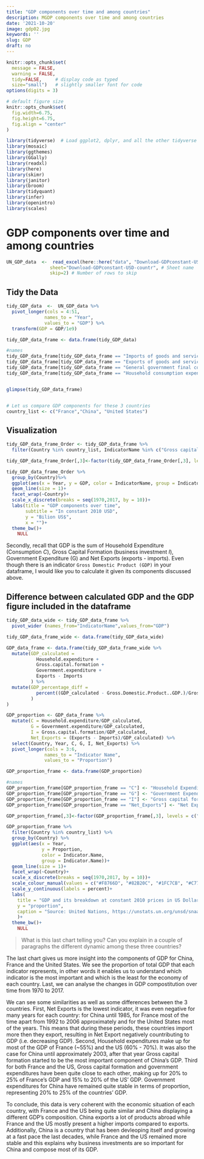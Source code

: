 ```yaml
---
title: "GDP components over time and among countries"
description: MGDP components over time and among countries
date: '2021-10-20'
image: gdp02.jpg
keywords: ''
slug: GDP
draft: no
---
```


```r
knitr::opts_chunk$set(
  message = FALSE, 
  warning = FALSE, 
  tidy=FALSE,     # display code as typed
  size="small")   # slightly smaller font for code
options(digits = 3)

# default figure size
knitr::opts_chunk$set(
  fig.width=6.75, 
  fig.height=6.75,
  fig.align = "center"
)
```


```r
library(tidyverse)  # Load ggplot2, dplyr, and all the other tidyverse packages
library(mosaic)
library(ggthemes)
library(GGally)
library(readxl)
library(here)
library(skimr)
library(janitor)
library(broom)
library(tidyquant)
library(infer)
library(openintro)
library(scales)
```
# GDP components over time and among countries

```r

UN_GDP_data  <-  read_excel(here::here("data", "Download-GDPconstant-USD-countries.xlsx"), # Excel filename
                sheet="Download-GDPconstant-USD-countr", # Sheet name
                skip=2) # Number of rows to skip

```

## Tidy the Data
```r
tidy_GDP_data  <-  UN_GDP_data %>% 
  pivot_longer(cols = 4:51, 
              names_to = "Year", 
              values_to = "GDP") %>% 
  transform(GDP = GDP/1e9)

tidy_GDP_data_frame <- data.frame(tidy_GDP_data)

#names
tidy_GDP_data_frame[tidy_GDP_data_frame == "Imports of goods and services"] <- "Imports"
tidy_GDP_data_frame[tidy_GDP_data_frame == "Exports of goods and services"] <- "Exports"
tidy_GDP_data_frame[tidy_GDP_data_frame == "General government final consumption expenditure"] <- "Government expenditure"
tidy_GDP_data_frame[tidy_GDP_data_frame == "Household consumption expenditure (including Non-profit institutions serving households)"] <- "Household expenditure"


glimpse(tidy_GDP_data_frame)


# Let us compare GDP components for these 3 countries
country_list <- c("France","China", "United States")
```

## Visualization

```r
tidy_GDP_data_frame_Order <- tidy_GDP_data_frame %>%
  filter(Country %in% country_list, IndicatorName %in% c("Gross capital formation", "Exports", "Imports", "Household expenditure", "Government expenditure"))

tidy_GDP_data_frame_Order[,3]<-factor(tidy_GDP_data_frame_Order[,3], levels = c("Gross capital formation", "Exports","Government expenditure","Household expenditure","Imports")) #to order IndicatorName

tidy_GDP_data_frame_Order %>%
  group_by(Country)%>%
  ggplot(aes(x = Year, y = GDP, color = IndicatorName, group = IndicatorName))+
  geom_line(size = 1)+
  facet_wrap(~Country)+
  scale_x_discrete(breaks = seq(1970,2017, by = 10))+
  labs(title = "GDP components over time", 
       subtitle = "In constant 2010 USD",
       y = "Bilion US$",
       x = "")+
  theme_bw()+
    NULL
```


Secondly, recall that GDP is the sum of Household Expenditure (Consumption *C*), Gross Capital Formation (business investment *I*), Government Expenditure (G) and Net Exports (exports - imports). Even though there is an indicator `Gross Domestic Product (GDP)` in your dataframe, I would like you to calculate it given its components discussed above.

## Difference between calculated GDP and the GDP figure included in the dataframe

```r
tidy_GDP_data_wide <- tidy_GDP_data_frame %>%
  pivot_wider (names_from="IndicatorName",values_from="GDP")

tidy_GDP_data_frame_wide <- data.frame(tidy_GDP_data_wide)

GDP_data_frame <- data.frame(tidy_GDP_data_frame_wide %>% 
  mutate(GDP_calculated = 
           Household.expenditure + 
           Gross.capital.formation + 
           Government.expenditure + 
           Exports - Imports
         ) %>% 
  mutate(GDP_percentage_diff = 
           percent((GDP_calculated - Gross.Domestic.Product..GDP.)/Gross.Domestic.Product..GDP.)
         )
)

GDP_proportion <- GDP_data_frame %>%
  mutate(C = Household.expenditure/GDP_calculated, 
         G = Government.expenditure/GDP_calculated, 
         I = Gross.capital.formation/GDP_calculated, 
         Net_Exports = (Exports - Imports)/GDP_calculated) %>%
  select(Country, Year, C, G, I, Net_Exports) %>% 
  pivot_longer(cols = 3:6, 
              names_to = "Indicator Name", 
              values_to = "Proportion")

GDP_proportion_frame <- data.frame(GDP_proportion)

#names
GDP_proportion_frame[GDP_proportion_frame == "C"] <- "Household Expenditure"
GDP_proportion_frame[GDP_proportion_frame == "G"] <- "Government Expenditure"
GDP_proportion_frame[GDP_proportion_frame == "I"] <- "Gross capital formation"
GDP_proportion_frame[GDP_proportion_frame == "Net_Exports"] <- "Net Exports"

GDP_proportion_frame[,3]<-factor(GDP_proportion_frame[,3], levels = c("Government Expenditure","Gross capital formation","Household Expenditure","Net Exports")) #to order Indicator.Name

GDP_proportion_frame %>%
  filter(Country %in% country_list) %>%
  group_by(Country) %>%
  ggplot(aes(x = Year, 
             y = Proportion, 
             color = Indicator.Name, 
             group = Indicator.Name))+
  geom_line(size = 1)+
  facet_wrap(~Country)+
  scale_x_discrete(breaks = seq(1970,2017, by = 10))+
  scale_colour_manual(values = c("#F8766D", "#82B20C", "#1FC7CB", "#C77CFE")) +
  scale_y_continuous(labels = percent)+
  labs(
    title = "GDP and its breakdown at constant 2010 prices in US Dollars",
    y = "proportion",
    caption = "Source: United Nations, https://unstats.un.org/unsd/snaama/Downloads"
    )+
  theme_bw()+
    NULL


```


> What is this last chart telling you? Can you explain in a couple of paragraphs the different dynamic among these three countries? 

The last chart gives us more insight into the components of GDP for China, France and the United States. We see the proportion of total GDP that each indicator represents, in other words it enables us to understand which indicator is the most important and which is the least for the economy of each country. Last, we can analyse the changes in GDP compostitution over time from 1970 to 2017.

We can see some similarities as well as some differences between the 3 countries. 
First, Net Exports is the lowest indicator, it was even negative for many years for each country: for China until 1985, for France most of the time apart from 1992 to 2006 approximately and for the United States most of the years. This means that during these periods, these countries import more then they export, resulting in Net Export negatively countributing to GDP (i.e. decreasing GDP). 
Second, Household expenditures make up for most of the GDP of France (~55%) and the US (60% - 70%). It was also the case for China until approximately 2003, after that year Gross capital formation started to be the most important component of China's GDP.
Third for both France and the US, Gross capital formation and government expenditures have been quite close to each other, making up for 20% to 25% of France's GDP and 15% to 20% of the US' GDP. Government expenditures for China have remained quite stable in terms of proportion, representing 20% to 25% of the countries' GDP.

To conclude, this data is very coherent with the economic situation of each country, with France and the US being quite similar and China displaying a different GDP's composition. China exports a lot of products abroad while France and the US mostly present a higher imports compared to exports. Additionally, China is a country that has been devleoping itself and growing at a fast pace the last decades, while France and the US remained more stable and this explains why business investments are so important for China and compose most of its GDP.